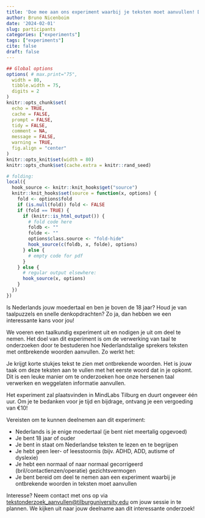 ```yaml
---
title: 'Doe mee aan ons experiment waarbij je teksten moet aanvullen! Draag bij aan taalkundig onderzoek en verdien €10!'
author: Bruno Nicenboim
date: '2024-02-01'
slug: participants
categories: ["experiments"]
tags: ["experiments"]
cite: false
draft: false 
---
```


```r
## Global options
options( # max.print="75",
  width = 80,
  tibble.width = 75,
  digits = 2
)
knitr::opts_chunk$set(
  echo = TRUE,
  cache = FALSE,
  prompt = FALSE,
  tidy = FALSE,
  comment = NA,
  message = FALSE,
  warning = TRUE,
  fig.align = "center"
)
knitr::opts_knit$set(width = 80)
knitr::opts_chunk$set(cache.extra = knitr::rand_seed)

# folding:
local({
  hook_source <- knitr::knit_hooks$get("source")
  knitr::knit_hooks$set(source = function(x, options) {
    fold <- options$fold
    if (is.null(fold)) fold <- FALSE
    if (fold == TRUE) {
      if (knitr::is_html_output()) {
        # fold code here
        foldb <- ""
        folde <- ""
        options$class.source <- "fold-hide"
        hook_source(c(foldb, x, folde), options)
      } else {
        # empty code for pdf
      }
    } else {
      # regular output elsewhere:
      hook_source(x, options)
    }
  })
})
```

 Is Nederlands jouw moedertaal en ben je boven de 18 jaar? Houd je van taalpuzzels en snelle denkopdrachten? Zo ja, dan hebben we een interessante kans voor jou!

We voeren een taalkundig experiment uit en nodigen je uit om deel te nemen. Het doel van dit experiment is om de verwerking van taal te onderzoeken door te bestuderen hoe Nederlandstalige sprekers teksten met ontbrekende woorden aanvullen. Zo werkt het:

Je krijgt korte stukjes tekst te zien met ontbrekende woorden. Het is jouw taak om deze teksten aan te vullen met het eerste woord dat in je opkomt. Dit is een leuke manier om te onderzoeken hoe onze hersenen taal verwerken en weggelaten informatie aanvullen.

Het experiment zal plaatsvinden in MindLabs Tilburg en duurt ongeveer één uur. Om je te bedanken voor je tijd en bijdrage, ontvang je een vergoeding van €10!

Vereisten om te kunnen deelnemen aan dit experiment:

- Nederlands is je enige moedertaal (je bent niet meertalig opgevoed)
- Je bent 18 jaar of ouder
- Je bent in staat om Nederlandse teksten te lezen en te begrijpen
- Je hebt geen leer- of leesstoornis (bijv. ADHD, ADD, autisme of dyslexie)
- Je hebt een normaal of naar normaal gecorrigeerd (bril/contactlenzen/operatie) gezichtsvermogen
- Je bent bereid om deel te nemen aan een experiment waarbij je ontbrekende woorden in teksten moet aanvullen

Interesse? Neem contact met ons op via <tekstonderzoek_aanvullen@tilburguniversity.edu> om jouw sessie in te plannen. We kijken uit naar jouw deelname aan dit interessante onderzoek!
